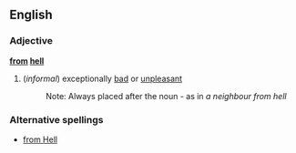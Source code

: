 ==English==
===Adjective===
'''[[from]] [[hell]]'''
#(''informal'') exceptionally [[bad]] or [[unpleasant]]
#:Note: Always placed after the noun - as in ''a neighbour from hell''
===Alternative spellings===
*[[from Hell]]